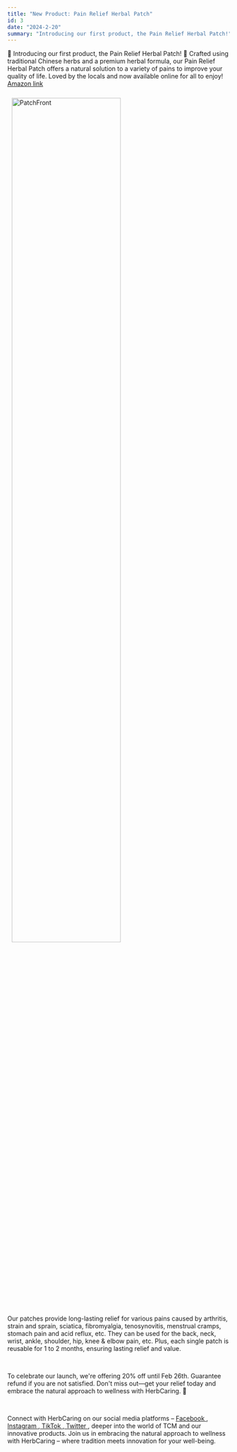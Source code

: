 ```yaml
---
title: "New Product: Pain Relief Herbal Patch"
id: 3
date: "2024-2-20"
summary: "Introducing our first product, the Pain Relief Herbal Patch!"
---
```


<p>
  🌿 Introducing our first product, the Pain Relief Herbal Patch! 🌟 Crafted
  using traditional Chinese herbs and a premium herbal formula, our Pain Relief
  Herbal Patch offers a natural solution to a variety of pains to improve your
  quality of life. Loved by the locals and now available online for all to
  enjoy!
  <a
    href="https://www.amazon.com/dp/B0CW11FXN1?ref=myi_title_dp"
    target="_blank"
  >
    <u> Amazon link </u>
  </a>
</p>
<img
  src="../images/PatchShowEdit.png"
  style="width: 500px;margin: auto;width: 70%;padding: 10px;"
  alt="PatchFront"
/>

<p>
  Our patches provide long-lasting relief for various pains caused by arthritis,
  strain and sprain, sciatica, fibromyalgia, tenosynovitis, menstrual cramps,
  stomach pain and acid reflux, etc. They can be used for the back, neck, wrist, ankle, shoulder, hip, knee & elbow pain, etc. Plus,
  each single patch is reusable for 1 to 2 months, ensuring lasting relief and
  value.
</p>
<br />
<p>
  To celebrate our launch, we're offering 20% off until Feb 26th. Guarantee
  refund if you are not satisfied. Don't miss out—get your relief today and
  embrace the natural approach to wellness with HerbCaring. 🌱
</p>
<br />
<p>
  Connect with HerbCaring on our social media platforms –
  <a href="https://www.facebook.com/herbcaring" target="_blank">
    <u>Facebook</u>
  </a>
  ,<a href="https://www.instagram.com/herbcaring/" target="_blank">
    <u>Instagram</u>
  </a>,<a href="https://www.tiktok.com/@herbcaring" target="_blank">
    <u>TikTok</u>
  </a>,<a href="https://twitter.com/HerbCaring" target="_blank">
    <u>Twitter</u>
  </a>, deeper into the world of TCM and our innovative products. Join us in embracing
  the natural approach to wellness with HerbCaring – where tradition meets innovation
  for your well-being.
</p>
